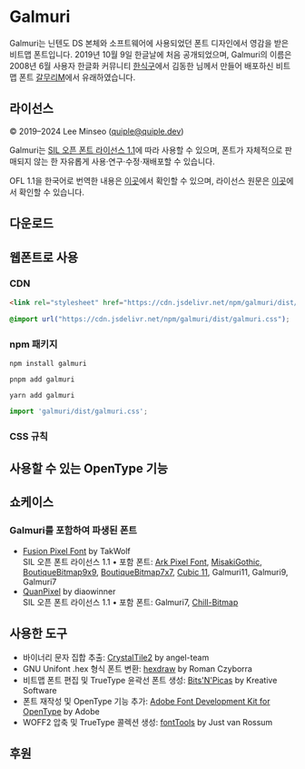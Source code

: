 
# Galmuri

Galmuri는 닌텐도 DS 본체와 소프트웨어에 사용되었던 폰트 디자인에서 영감을 받은 비트맵 폰트입니다. 2019년 10월 9일 한글날에 처음 공개되었으며, Galmuri의 이름은 2008년 6월 사용자 한글화 커뮤니티 [한식구](https://cafe.naver.com/hansicgu)에서 김동한 님께서 만들어 배포하신 비트맵 폰트 [갈무리M](https://cafe.naver.com/hansicgu/174)에서 유래하였습니다.

<Tester client:load />

## 라이선스

© 2019–2024 Lee Minseo (quiple@quiple.dev)

Galmuri는 [SIL 오픈 폰트 라이선스 1.1](https://openfontlicense.org)에 따라 사용할 수 있으며, 폰트가 자체적으로 판매되지 않는 한 자유롭게 사용·연구·수정·재배포할 수 있습니다.

OFL 1.1을 한국어로 번역한 내용은 [이곳](https://github.com/quiple/galmuri/blob/main/ofl-ko.md)에서 확인할 수 있으며, 라이선스 원문은 [이곳](https://github.com/quiple/galmuri/blob/main/ofl.md)에서 확인할 수 있습니다.

## 다운로드

## 웹폰트로 사용

### CDN

```html
<link rel="stylesheet" href="https://cdn.jsdelivr.net/npm/galmuri/dist/galmuri.css" />
```
```css
@import url("https://cdn.jsdelivr.net/npm/galmuri/dist/galmuri.css");
```

### npm 패키지

```shell
npm install galmuri
```
```shell
pnpm add galmuri
```
```shell
yarn add galmuri
```
```javascript
import 'galmuri/dist/galmuri.css';
```

### CSS 규칙

## 사용할 수 있는 OpenType 기능

## 쇼케이스

<Showcase client:only="react" />

### Galmuri를 포함하여 파생된 폰트

- [Fusion Pixel Font](https://github.com/TakWolf/fusion-pixel-font) by TakWolf  
  SIL 오픈 폰트 라이선스 1.1 • 포함 폰트: [Ark Pixel Font](https://github.com/TakWolf/ark-pixel-font), [MisakiGothic](https://littlelimit.net/misaki.htm), [BoutiqueBitmap9x9](https://github.com/scott0107000/BoutiqueBitmap9x9), [BoutiqueBitmap7x7](https://github.com/scott0107000/BoutiqueBitmap7x7), [Cubic 11](https://github.com/ACh-K/Cubic-11), Galmuri11, Galmuri9, Galmuri7
- [QuanPixel](https://diaowinner.itch.io/galmuri-extended) by diaowinner  
  SIL 오픈 폰트 라이선스 1.1 • 포함 폰트: Galmuri7, [Chill-Bitmap](https://github.com/Warren2060/Chill-Bitmap)

## 사용한 도구

- 바이너리 문자 집합 추출: [CrystalTile2](https://www.romhacking.net/utilities/818) by angel-team
- GNU Unifont .hex 형식 폰트 변환: [hexdraw](https://czyborra.com/unifont) by Roman Czyborra
- 비트맵 폰트 편집 및 TrueType 윤곽선 폰트 생성: [Bits'N'Picas](https://github.com/kreativekorp/bitsnpicas) by Kreative Software
- 폰트 재작성 및 OpenType 기능 추가: [Adobe Font Development Kit for OpenType](https://github.com/adobe-type-tools/afdko) by Adobe
- WOFF2 압축 및 TrueType 콜렉션 생성: [fontTools](https://github.com/fonttools/fonttools) by Just van Rossum

## 후원

<section className="sponsor">
  <QRCodeSVG client:visible level="H" size={57 * 41} bgColor="transparent" fgColor="currentColor" imageSettings={{ excavate: true, width: 15 * 41, height: 15 * 41, src: '/images/toss.svg' }} value="supertoss://send?amount=0&bank=%ED%86%A0%EC%8A%A4%EB%B1%85%ED%81%AC&accountNo=100036350780&origin=qr" />
  <QRCodeSVG client:visible level="H" size={57 * 41} bgColor="transparent" fgColor="currentColor" imageSettings={{ excavate: true, width: 11 * 57, height: 11 * 57, src: '/images/kakao.svg' }} value="https://qr.kakaopay.com/281006011000033397832181" />
</section>
